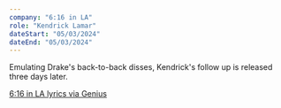 ```yaml
---
company: "6:16 in LA"
role: "Kendrick Lamar"
dateStart: "05/03/2024"
dateEnd: "05/03/2024"
---
```



Emulating Drake's back-to-back disses, Kendrick's follow up is released three days later.

<YouTube id="https://www.youtube.com/watch?v=R1ypnmTMNqA" />

[6:16 in LA lyrics via Genius](https://genius.com/Kendrick-lamar-6-16-in-la-lyrics)